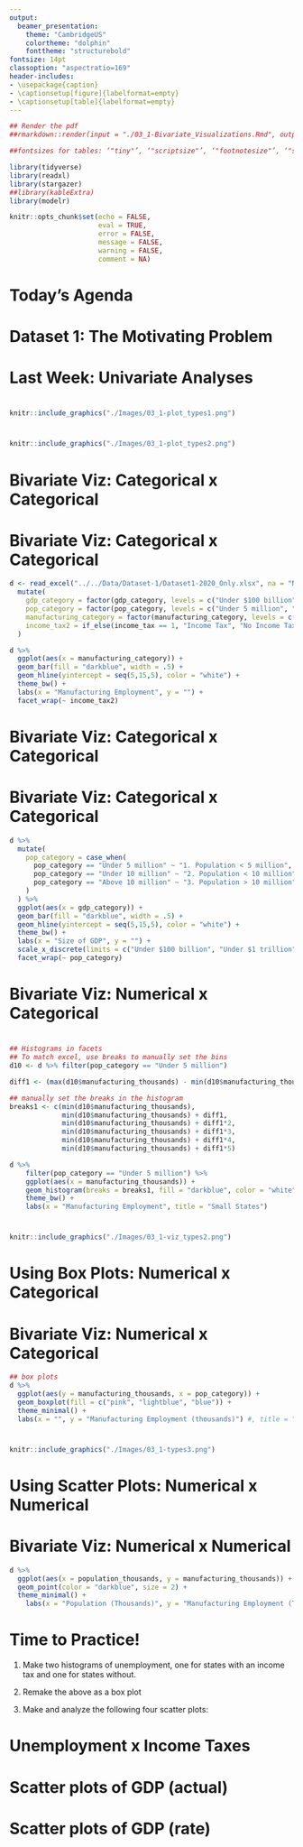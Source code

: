 ```yaml
---
output:
  beamer_presentation:
    theme: "CambridgeUS"
    colortheme: "dolphin"
    fonttheme: "structurebold"
fontsize: 14pt
classoption: "aspectratio=169"
header-includes:
- \usepackage{caption}
- \captionsetup[figure]{labelformat=empty}
- \captionsetup[table]{labelformat=empty}
---
```


```r
## Render the pdf
##rmarkdown::render(input = "./03_1-Bivariate_Visualizations.Rmd", output_file = "./03_1-Bivariate_Visualizations.pdf")

##fontsizes for tables: ‘"tiny"’, ‘"scriptsize"’, ‘"footnotesize"’, ‘"small"’, ‘"normalsize"’, ‘"large"’, ‘"Large"’, ‘"LARGE"’, ‘"huge"’, ‘"Huge"’

library(tidyverse)
library(readxl)
library(stargazer)
##library(kableExtra)
library(modelr)

knitr::opts_chunk$set(echo = FALSE,
                      eval = TRUE,
                      error = FALSE,
                      message = FALSE,
                      warning = FALSE,
                      comment = NA)


```


# Today's Agenda

\begin{LARGE}

Exploring bivariate and multivariate visualizations

\end{LARGE}

\vspace{.5in}

\begin{center}
Justin Leinaweaver (Spring 2022)
\end{center}



# Dataset 1\: The Motivating Problem

\begin{columns}
\begin{column}{0.25\textwidth}
```r
knitr::include_graphics("./Images/02_2-QA_Process.png")
```
\end{column}
\begin{column}{0.7\textwidth}

\begin{large}
\vspace{.25in}

What drives economic investment in US states? 

\vspace{.5in}

Why do some states attract greater investment by companies and individuals than others?
\end{large}

\end{column}
\end{columns}



# Last Week: Univariate Analyses
\begin{columns}
\begin{column}{0.6\textwidth}

Measures of Central Tendency
\begin{itemize}
\item Mean
\item Median
\end{itemize}

\vspace{.15in}

Deviations from Central Tendency
\begin{itemize}
\item Standard deviation
\end{itemize}

\vspace{.15in}

Measures of Variability
\begin{itemize}
\item Range
\item IQR
\end{itemize}

\end{column}
\begin{column}{0.4\textwidth}
```r
knitr::include_graphics("./Images/03_1-types1.png")
```
\end{column}
\end{columns}


# 
\begin{Large}
\textbf{Bivariate and Multivariate Visualizations}
\end{Large}

\vspace{.25in}

```r
knitr::include_graphics("./Images/03_1-plot_types1.png")
```



# 
\begin{Large}
\textbf{Bivariate and Multivariate Visualizations}
\end{Large}

\vspace{.25in}

```r
knitr::include_graphics("./Images/03_1-plot_types2.png")
```


# Bivariate Viz: Categorical x Categorical
\begin{large}
\begin{center}
\textbf{1. Using Facets to Extend Univariate Visualizations}
\end{center}

\vspace{.25in}

Make two bar plots of manufacturing category
\begin{enumerate}
\item One for states with an income tax, and

\item One for states without an income tax.
\end{enumerate}
\end{large}



# Bivariate Viz: Categorical x Categorical
```r
d <- read_excel("../../Data/Dataset-1/Dataset1-2020_Only.xlsx", na = "NA") %>%
  mutate(
    gdp_category = factor(gdp_category, levels = c("Under $100 billion", "Under $1 trillion", "Above $1 trillion")),
    pop_category = factor(pop_category, levels = c("Under 5 million", "Under 10 million", "Above 10 million")),
    manufacturing_category = factor(manufacturing_category, levels = c("Under 100k", "Under 300k", "Above 300k")),
    income_tax2 = if_else(income_tax == 1, "Income Tax", "No Income Tax")
  )

d %>%
  ggplot(aes(x = manufacturing_category)) +
  geom_bar(fill = "darkblue", width = .5) +
  geom_hline(yintercept = seq(5,15,5), color = "white") +
  theme_bw() +
  labs(x = "Manufacturing Employment", y = "") +
  facet_wrap(~ income_tax2)
```


# Bivariate Viz: Categorical x Categorical
\begin{large}
\begin{center}
\textbf{1. Using Facets to Extend Univariate Visualizations}
\end{center}

\vspace{.25in}

Make three bar plots of GDP category
\begin{enumerate}
\item pop\_category = "Under 5 million"
\item pop\_category = "Under 10 million"
\item pop\_category = "Above 10 million"
\end{enumerate}
\end{large}



# Bivariate Viz: Categorical x Categorical
```r
d %>%
  mutate(
    pop_category = case_when(
      pop_category == "Under 5 million" ~ "1. Population < 5 million",
      pop_category == "Under 10 million" ~ "2. Population < 10 million",
      pop_category == "Above 10 million" ~ "3. Population > 10 million"
    )
  ) %>%
  ggplot(aes(x = gdp_category)) +
  geom_bar(fill = "darkblue", width = .5) +
  geom_hline(yintercept = seq(5,15,5), color = "white") +
  theme_bw() +
  labs(x = "Size of GDP", y = "") +
  scale_x_discrete(limits = c("Under $100 billion", "Under $1 trillion", "Above $1 trillion"), labels = c("< $100 billion", "< $1 trillion", "> $1 trillion")) +  
  facet_wrap(~ pop_category)
```


# Bivariate Viz: Numerical x Categorical
\begin{large}
\begin{center}
\textbf{1. Using Facets to Extend Univariate Visualizations}
\end{center}

\vspace{.25in}

Make three histograms of manufacturing employment (5 bins)
\begin{enumerate}
\item pop\_category = "Under 5 million"
\item pop\_category = "Under 10 million"
\item pop\_category = "Above 10 million"
\end{enumerate}
\end{large}



#
```r
## Histograms in facets
## To match excel, use breaks to manually set the bins
d10 <- d %>% filter(pop_category == "Under 5 million")

diff1 <- (max(d10$manufacturing_thousands) - min(d10$manufacturing_thousands))/5

## manually set the breaks in the histogram
breaks1 <- c(min(d10$manufacturing_thousands),
             min(d10$manufacturing_thousands) + diff1,
             min(d10$manufacturing_thousands) + diff1*2,
             min(d10$manufacturing_thousands) + diff1*3,
             min(d10$manufacturing_thousands) + diff1*4,
             min(d10$manufacturing_thousands) + diff1*5)

d %>%
    filter(pop_category == "Under 5 million") %>%
    ggplot(aes(x = manufacturing_thousands)) +
    geom_histogram(breaks = breaks1, fill = "darkblue", color = "white") +
    theme_bw() +
    labs(x = "Manufacturing Employment", title = "Small States")
```

\begin{columns}
\begin{column}{.5\textwidth}

```r
## To match excel, use breaks to manually set the bins
d10 <- d %>% filter(pop_category == "Under 10 million")

diff1 <- (max(d10$manufacturing_thousands) - min(d10$manufacturing_thousands))/5

## manually set the breaks in the histogram
breaks1 <- c(min(d10$manufacturing_thousands),
             min(d10$manufacturing_thousands) + diff1,
             min(d10$manufacturing_thousands) + diff1*2,
             min(d10$manufacturing_thousands) + diff1*3,
             min(d10$manufacturing_thousands) + diff1*4,
             min(d10$manufacturing_thousands) + diff1*5)

d %>%
    filter(pop_category == "Under 10 million") %>%
    ggplot(aes(x = manufacturing_thousands)) +
    geom_histogram(breaks = breaks1, fill = "darkblue", color = "white") +
    theme_bw() +
    labs(x = "Manufacturing Employment", title = "Medium States")
```
\end{column}

\begin{column}{.5\textwidth}
```r
## To match excel, use breaks to manually set the bins
d10 <- d %>% filter(pop_category == "Above 10 million")

diff1 <- (max(d10$manufacturing_thousands) - min(d10$manufacturing_thousands))/5

## manually set the breaks in the histogram
breaks1 <- c(min(d10$manufacturing_thousands),
             min(d10$manufacturing_thousands) + diff1,
             min(d10$manufacturing_thousands) + diff1*2,
             min(d10$manufacturing_thousands) + diff1*3,
             min(d10$manufacturing_thousands) + diff1*4,
             min(d10$manufacturing_thousands) + diff1*5)
d %>%
    filter(pop_category == "Above 10 million") %>%
    ggplot(aes(x = manufacturing_thousands)) +
    geom_histogram(breaks = breaks1, fill = "darkblue", color = "white") +
    theme_bw() +
    labs(x = "Manufacturing Employment", title = "Large States")
```
\end{column}
\end{columns}



#
```r
knitr::include_graphics("./Images/03_1-viz_types2.png")
```



# Using Box Plots: Numerical x Categorical
\begin{LARGE}
\begin{center}
Remake the last visualization using a box plot instead of histograms with facets.

\vspace{.25in}

e.g. separate boxes for each population category
\end{center}
\end{LARGE}




# Bivariate Viz: Numerical x Categorical
```r
## box plots
d %>%
  ggplot(aes(y = manufacturing_thousands, x = pop_category)) +
  geom_boxplot(fill = c("pink", "lightblue", "blue")) +
  theme_minimal() +
  labs(x = "", y = "Manufacturing Employment (thousands)") #, title = "Employment in manufacturing correlates with the size of the population"

```



#
```r
knitr::include_graphics("./Images/03_1-types3.png")
```


# Using Scatter Plots: Numerical x Numerical

\begin{center}
\begin{Large}

\textbf{Do states with bigger populations have higher levels of employment in manufacturing?}

\vspace{.25in}

Make a scatter plot of manufacturing employment and population.

\end{Large}
\end{center}



# Bivariate Viz: Numerical x Numerical
```r
d %>%
  ggplot(aes(x = population_thousands, y = manufacturing_thousands)) +
  geom_point(color = "darkblue", size = 2) +
  theme_minimal() +
    labs(x = "Population (Thousands)", y = "Manufacturing Employment (Thousands)")
```



# Time to Practice!

1. Make two histograms of unemployment, one for states with an income tax and one for states without.

2. Remake the above as a box plot

3. Make and analyze the following four scatter plots:
\begin{itemize}
\item GDP (actual) x Unemployment
\item GDP (actual) x Bachelors' Degrees
\item GDP (rate) x Unemployment
\item GDP (rate) x Bachelors' Degrees
\end{itemize}



# Unemployment x Income Taxes
\begin{columns}
\begin{column}{0.5\textwidth}
```r
## 1. Histogram
d %>%
  ggplot(aes(x = unemployment)) +
  geom_histogram(bins = 8, color = "white") +
  facet_wrap(~ income_tax2, scales = "free_y", ncol = 1) +
  theme_bw() +
  labs(x = "Unemployment Rate (%)", y = "")
```
\end{column}
\begin{column}{0.5\textwidth}
```r
## 2. Box plot
d %>%
  ggplot(aes(x = income_tax2, y = unemployment)) +
  geom_boxplot(fill = "lightblue") +
  theme_bw() +
  labs(x = "", y = "Unemployment Rate (%)")
```
\end{column}
\end{columns}


# Scatter plots of GDP (actual)
\begin{columns}
\begin{column}{0.5\textwidth}
```r
d %>%
  ggplot(aes(x = unemployment, y = gdp_millions)) +
  geom_point() +
  theme_bw() +
  labs(x = "Unemployment Rate (%)", y = "GDP (Millions USD)")
```
\end{column}
\begin{column}{0.5\textwidth}
```r
d %>%
  ggplot(aes(x = bachelors, y = gdp_millions)) +
  geom_point() +
  theme_bw() +
  labs(x = "Bachelors' Degrees Earned (%)", y = "GDP (Millions USD)")
```
\end{column}
\end{columns}


# Scatter plots of GDP (rate)
\begin{columns}
\begin{column}{0.5\textwidth}
```r
d %>%
  ggplot(aes(x = unemployment, y = gdp_rate)) +
  geom_point() +
  theme_bw() +
  labs(x = "Unemployment Rate (%)", y = "GDP Growth Rate (%)")
```
\end{column}
\begin{column}{0.5\textwidth}
```r
d %>%
  ggplot(aes(x = bachelors, y = gdp_rate)) +
  geom_point() +
  theme_bw() +
  labs(x = "Bachelors' Degrees Earned (%)", y = "GDP Growth Rate (%)")
```
\end{column}
\end{columns}
